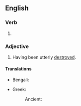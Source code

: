 ==English==

===Verb===
{{head|en|verb form}}

# {{en-past of|annihilate}}

===Adjective===
{{en-adj}}

# Having been utterly [[destroyed]].

====Translations====
{{trans-top|having been utterly destroyed}}
* Bengali: {{t+|bn|নাস্তানাবুদ|tr=nastanabud}}
{{trans-mid}}
* Greek:
*: Ancient: {{t|grc|πανώλεθρος}}
{{trans-bottom}}